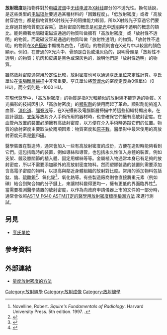 '''放射密度'''是指物件對於[[电磁波谱|电磁波谱]]中[[无线电波|无线电波]]及[[X射线|X射线]]部分的不透光性。換句話說，是这些类型的[[电磁辐射|电磁辐射]]要通過某種材料的「困難程度」。「低放射密度」或者「高放射穿透性」都是指物質對X射线光子的阻擋能力較弱，所以X射线光子穿過它們要比穿過其他物質更加容易<ref name="squires">Novelline, Robert. ''Squire's Fundamentals of Radiology''. Harvard University Press. 5th edition. 1997. {{ISBN|0-674-83339-2}}.</ref>。放射密度的概念是[[可見光|可見光]]中[[透明|透明]]與不透明的概念的類比。能夠顯著地阻礙電磁波通過的物質叫做擁有「高放射密度」或「放射性不透明」的物質。而電磁波容易通過的物質叫做「放射性透明」的物質。「放射性不透明」的物質在[[X光攝影|X光攝影]]中顯視為白色，「透明」的物質則會在X光片中以較黑的顏色顯示。例如，在普通的X光片中，骨頭是白色或淺灰色的，說明骨頭是「放射性不透明」的物質；肌肉和皮膚是黑色或深灰色的，說明他們是「放射性透明」的物質。

雖然放射密度通常用於[[定性|定性]]比較，放射密度也可以通過[[亨氏單位|亨氏單位]]來定性計算。亨氏單位在[[電腦斷層掃描|電腦斷層掃描]]中非常重要。亨氏單位將[[蒸馏水|蒸馏水]]的密度定義為0個單位（0 HU），而空氣則是 -1000 HU。

在現代醫學中，「高放射密度」的物質是指X光和類似的放射線不能穿過的物質。X光攝影的技術因引入「高放射密度」的[[顯影劑|顯影劑]]的使用而起了革命。顯影劑能夠進入血管、[[消化道|消化道]]、[[腦脊液|腦脊液]]等，在X光攝影及電腦斷層掃描中將這些組織特顯出來。在設計[[導絲|導絲]]、[[支架|支架]]等放射介入手術所用的器材時，也會確保它們擁有高放射密度。在血管內放置的裝置必須擁有高放射密度，以方便在介入手術時追蹤它們的位置。物質的放射密度主要取決於兩項因素：物質密度和[[原子數|原子數]]。醫學影中最常使用的高放射密度元素是[[鋇|鋇]]和[[碘|碘]]。

醫學裝置在製造時，通常會加入一些有高放射密度的成份，方便在造影時能夠看到它們。這包括臨時的裝置，例如導絲和導管，也包括永久性值入身體的裝置，例如支架、髖及膝關節的植入體、固定用螺絲等等。金屬植入物通常本身已有足夠的放射密度，所以不需要添加額外的高放射密度物料。然而塑膠裝造的裝置則需要添加含高電子密度的物料，以提高與鄰近身體組織的放射對比度。常用的添加物料包括[[鈦|鈦]]、[[鎢|鎢]]、[[硫酸鋇|硫酸鋇]]<ref>{{cite journal |last1=Lopresti |first1=Mattia |last2=Alberto |first2=Gabriele |last3=Cantamessa |first3=Simone |last4=Cantino |first4=Giorgio |last5=Conterosito |first5=Eleonora |last6=Palin |first6=Luca |last7=Milanesio |first7=Marco |title=Light Weight, Easy Formable and Non-Toxic Polymer-Based Composites for Hard X-ray Shielding: A Theoretical and Experimental Study |journal=International Journal of Molecular Sciences |date=28 January 2020 |volume=21 |issue=3 |pages=833 |doi=10.3390/ijms21030833|pmid=32012889 |pmc=7037949 }}</ref>、氧化鉍<ref>{{cite journal |last1=Lopresti |first1=Mattia |last2=Palin |first2=Luca |last3=Alberto |first3=Gabriele |last4=Cantamessa |first4=Simone |last5=Milanesio |first5=Marco |title=Epoxy resins composites for X-ray shielding materials additivated by coated barium sulfate with improved dispersibility |journal=Materials Today Communications |date=20 November 2020 |pages=101888 |doi=10.1016/j.mtcomm.2020.101888}}</ref>、氧化鋯等。有些製造廠商則會直接將重元素（例如碘）結合到聚合物的分子鏈上，來讓材料變得更均一，擁有更低的界面臨界性<ref>{{cite journal |last1=Nisha |first1=V. S |last2=Rani Joseph |title=Preparation and properties of iodine-doped radiopaque natural rubber |journal=Journal of Applied Polymer Science |date=15 July 2007 |volume=105 |issue=2 |pages=429–434 |doi=10.1002/app.26040|url=http://dyuthi.cusat.ac.in/purl/818 }}</ref>。當需要檢測醫學裝置的放射密度，以作為向政府申請儀器上市的文件的一部分時，通常會依照[http://www.astm.org/Standards/F640.htm ASTM F640 ASTM訂定的醫學用放射密度標準檢測方法] {{Wayback|url=http://www.astm.org/Standards/F640.htm |date=20210201165737 }}來進行測試。

==另見==
*[[亨氏單位|亨氏單位]]

==參考資料==
{{Reflist}}

==外部連結==
* [http://www.campoly.com/index.php/download_file/view/213/108/ 量度放射密度的方法]{{Dead link}}

[[Category:放射線學|Category:放射線學]]

[[Category:放射成像|Category:放射成像]]
[[Category:放射線學|Category:放射線學]]